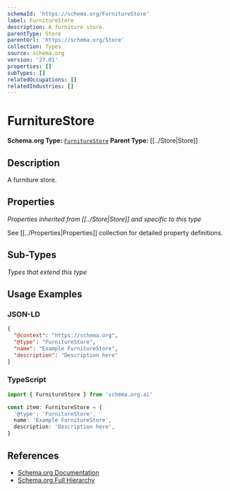```yaml
---
schemaId: 'https://schema.org/FurnitureStore'
label: FurnitureStore
description: A furniture store.
parentType: Store
parentUrl: 'https://schema.org/Store'
collection: Types
source: schema.org
version: '27.01'
properties: []
subTypes: []
relatedOccupations: []
relatedIndustries: []
---
```

# FurnitureStore

**Schema.org Type:** [`FurnitureStore`](https://schema.org/FurnitureStore)
**Parent Type:** [[../Store|Store]]

## Description

A furniture store.

## Properties

*Properties inherited from [[../Store|Store]] and specific to this type*

See [[../Properties|Properties]] collection for detailed property definitions.

## Sub-Types

*Types that extend this type*

## Usage Examples

### JSON-LD

```json
{
  "@context": "https://schema.org",
  "@type": "FurnitureStore",
  "name": "Example FurnitureStore",
  "description": "Description here"
}
```

### TypeScript

```typescript
import { FurnitureStore } from 'schema.org.ai'

const item: FurnitureStore = {
  '@type': 'FurnitureStore',
  name: 'Example FurnitureStore',
  description: 'Description here',
}
```

## References

- [Schema.org Documentation](https://schema.org/FurnitureStore)
- [Schema.org Full Hierarchy](https://schema.org/docs/full.html)
